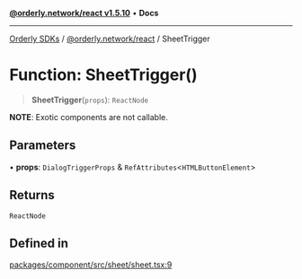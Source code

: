[**@orderly.network/react v1.5.10**](/sdks/tech-doc/@orderly.network/react/README) • **Docs**

***

[Orderly SDKs](/sdks/tech-doc/packages) / [@orderly.network/react](/sdks/tech-doc/@orderly.network/react/README) / SheetTrigger

# Function: SheetTrigger()

> **SheetTrigger**(`props`): `ReactNode`

**NOTE**: Exotic components are not callable.

## Parameters

• **props**: `DialogTriggerProps` & `RefAttributes`\<`HTMLButtonElement`\>

## Returns

`ReactNode`

## Defined in

[packages/component/src/sheet/sheet.tsx:9](https://github.com/OrderlyNetwork/js-sdk/blob/554ae704783e3b83c40bb234a899e8f02987d9b6/packages/component/src/sheet/sheet.tsx#L9)
